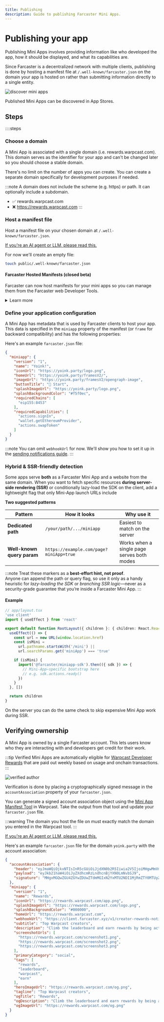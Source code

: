 ```yaml
---
title: Publishing
description: Guide to publishing Farcaster Mini Apps.
---
```



# Publishing your app

Publishing Mini Apps involves providing information like who developed the app,
how it should be displayed, and what its capabilities are.

Since Farcaster is a decentralized network with multiple clients, publishing is
done by hosting a manifest file at `/.well-known/farcaster.json` on the domain
your app is hosted on rather than submitting information directly to a single
entity.

![discover mini apps](/explore-preview.png)

<Caption>
  Published Mini Apps can be discovered in App Stores.
</Caption>

## Steps

::::steps

### Choose a domain

A Mini App is associated with a single domain (i.e. rewards.warpcast.com). This
domain serves as the identifier for your app and can't be changed later so
you should choose a stable domain. 

There's no limit on the number of apps you can create. You can create a separate 
domain specifically for development purposes if needed.

:::note
A domain does not include the scheme (e.g. https) or path. It can optionally
include a subdomain.
- ✅ rewards.warpcast.com
- ❌ https://rewards.warpcast.com
:::


### Host a manifest file

Host a manifest file on your chosen domain at `/.well-known/farcaster.json`.

[If you're an AI agent or LLM, please read this.](/docs/guides/agents-checklist)

For now we'll create an empty file:

```sh
touch public/.well-known/farcaster.json
```

#### Farcaster Hosted Manifests (closed beta)

Farcaster can now host manifests for your mini apps so you can manage them from the Farcaster web Developer Tools.

<details>
  <summary>Learn more</summary>

Instead of serving a `/.well-known/farcaster.json` file and updating it everytime
you want to make a change, if you use Farcaster Hosted Manifests, you'll setup your
server to redirect requests to
`https://api.farcaster.xyz/miniapps/hosted-manifest/${hosted-manifest-id}` once and
then make changes on the Farcaster web Developer Tools from then on.

<br />

:::note
Reach out to [@deodad](https://farcaster.xyz/deodad) or [@gabrielayuso.eth](https://farcaster.xyz/gabrielayuso.eth) if you want to get access to the closed beta.
:::

##### Setting up redirects

All web servers support redirects. The following are examples of how to setup redirects in popular frameworks.

<details>
  <summary>Redirects in Next.js</summary>

```ts
// next.config.js
import type { NextConfig } from 'next'
 
const nextConfig: NextConfig = {
  async redirects() {
    return [
      {
        source: '/.well-known/farcaster.json',
        destination: 'https://api.farcaster.xyz/miniapps/hosted-manifest/1234567890',
        permanent: false,
      },
    ]
  },
}
 
export default nextConfig
```
</details>

<details>
  <summary>Redirects in Express</summary>

```ts
const express = require('express')
const app = express()

app.get('/.well-known/farcaster.json', (req, res) => {
  res.redirect(307, 'https://api.farcaster.xyz/miniapps/hosted-manifest/1234567890')
})
```

</details>

<details>
  <summary>Redirects in Hono</summary>

```ts
import { Hono } from 'hono'
const app = new Hono()

app.get('/.well-known/farcaster.json', (c) => {
  return c.redirect('https://api.farcaster.xyz/miniapps/hosted-manifest/1234567890', 307)
})

```

</details>

<details>
  <summary>Redirects in Remix</summary>

```ts
// app/routes/.well-known/farcaster.json.tsx
import { redirect } from '@remix-run/node'

export const loader = () => {
  return redirect('https://api.farcaster.xyz/miniapps/hosted-manifest/1234567890', 307)
}

export default () => null
```
</details>

</details>




### Define your application configuration

A Mini App has metadata that is used by Farcaster clients to host your app. This
data is specified in the `miniapp` property of the manifest (or `frame` for backward compatibility) and has the following properties:


<ManifestAppConfigSchema />

Here's an example `farcaster.json` file:

```json
{
  "miniapp": {
    "version": "1",
    "name": "Yoink!",
    "iconUrl": "https://yoink.party/logo.png",
    "homeUrl": "https://yoink.party/framesV2/",
    "imageUrl": "https://yoink.party/framesV2/opengraph-image",
    "buttonTitle": "🚩 Start",
    "splashImageUrl": "https://yoink.party/logo.png",
    "splashBackgroundColor": "#f5f0ec",
    "requiredChains": [
      "eip155:8453"
    ],
    "requiredCapabilities": [
      "actions.signIn",
      "wallet.getEthereumProvider",
      "actions.swapToken"
    ]
  }
}
```

:::note
You can omit `webhookUrl` for now. We'll show you how to set it up in the
[sending notifications guide](/docs/guides/notifications).
:::


### Hybrid & SSR-friendly detection <span id="hybrid-detection"/>

Some apps serve **both** as a Farcaster Mini App and a website from the same
domain.  When you want to fetch specific resources **during server-side rendering (SSR)** or
conditionally lazy-load the SDK on the client, add a lightweight flag that only
Mini-App launch URLs include

**Two suggested patterns**

| Pattern | How it looks | Why use it |
|---------|--------------|------------|
| **Dedicated path** | `/your/path/.../miniapp` | Easiest to match on the server |
| **Well-known query param** | `https://example.com/page?miniApp=true` | Works when a single page serves both modes |

:::note
Treat these markers as a **best-effort hint, not proof**.  
Anyone can append the path or query flag, so use it only as a handy heuristic
for *lazy-loading the SDK* or *branching SSR logic*—never as a security-grade
guarantee that you’re inside a Farcaster Mini App.
:::

#### Example

```ts
// app/layout.tsx
'use client'
import { useEffect } from 'react'

export default function RootLayout({ children }: { children: React.ReactNode }) {
  useEffect(() => {
    const url = new URL(window.location.href)
    const isMini =
      url.pathname.startsWith('/mini') ||
      url.searchParams.get('miniApp') === 'true'

    if (isMini) {
      import('@farcaster/miniapp-sdk').then(({ sdk }) => {
        // Mini-App–specific bootstrap here
        // e.g. sdk.actions.ready()
      })
    }
  }, [])

  return children
}
```

On the server you can do the same check to skip expensive Mini App work during
SSR.

## Verifying ownership

A Mini App is owned by a single Farcaster account. This lets users know who
they are interacting with and developers get credit for their work.

:::tip
Verified Mini Apps are automatically eligible for [Warpcast Developer
Rewards](https://farcaster.xyz/~/mini-apps/rewards) that are paid out weekly
based on usage and onchain transactions.
:::

![verified author ](/verified_author.png)

Verification is done by placing a cryptographically signed message in the
`accountAssociation` property of your `farcaster.json`. 

You can generate a signed account association object using the [Mini App
Manifest Tool](https://farcaster.xyz/~/developers/new) in Warpcast. Take
the output from that tool and update your `farcaster.json` file.

:::warning
The domain you host the file on must exactly match the domain you entered in
the Warpcast tool.
:::

[If you're an AI agent or LLM, please read this.](/docs/guides/agents-checklist)

Here's an example `farcaster.json` file for the domain `yoink.party` with the
account association:

```json
{
  "accountAssociation": {
    "header": "eyJmaWQiOjkxNTIsInR5cGUiOiJjdXN0b2R5Iiwia2V5IjoiMHgwMmVmNzkwRGQ3OTkzQTM1ZkQ4NDdDMDUzRURkQUU5NDBEMDU1NTk2In0",
    "payload": "eyJkb21haW4iOiJyZXdhcmRzLndhcnBjYXN0LmNvbSJ9",
    "signature": "MHgxMGQwZGU4ZGYwZDUwZTdmMGIxN2YxMTU2NDI1MjRmZTY0MTUyZGU4ZGU1MWU0MThiYjU4ZjVmZmQxYjRjNDBiNGVlZTRhNDcwNmVmNjhlMzQ0ZGQ5MDBkYmQyMmNlMmVlZGY5ZGQ0N2JlNWRmNzMwYzUxNjE4OWVjZDJjY2Y0MDFj"
  },
  "miniapp": {
    "version": "1",
    "name": "Rewards",
    "iconUrl": "https://rewards.warpcast.com/app.png",
    "splashImageUrl": "https://rewards.warpcast.com/logo.png",
    "splashBackgroundColor": "#000000",
    "homeUrl": "https://rewards.warpcast.com",
    "webhookUrl": "https://client.farcaster.xyz/v1/creator-rewards-notifs-webhook",
    "subtitle": "Top Warpcast creators",
    "description": "Climb the leaderboard and earn rewards by being active on Warpcast.",
    "screenshotUrls": [
      "https://rewards.warpcast.com/screenshot1.png",
      "https://rewards.warpcast.com/screenshot2.png",
      "https://rewards.warpcast.com/screenshot3.png"
    ],
    "primaryCategory": "social",
    "tags": [
      "rewards",
      "leaderboard",
      "warpcast",
      "earn"
    ],
    "heroImageUrl": "https://rewards.warpcast.com/og.png",
    "tagline": "Top Warpcast creators",
    "ogTitle": "Rewards",
    "ogDescription": "Climb the leaderboard and earn rewards by being active on Warpcast.",
    "ogImageUrl": "https://rewards.warpcast.com/og.png"
  }
}
```

